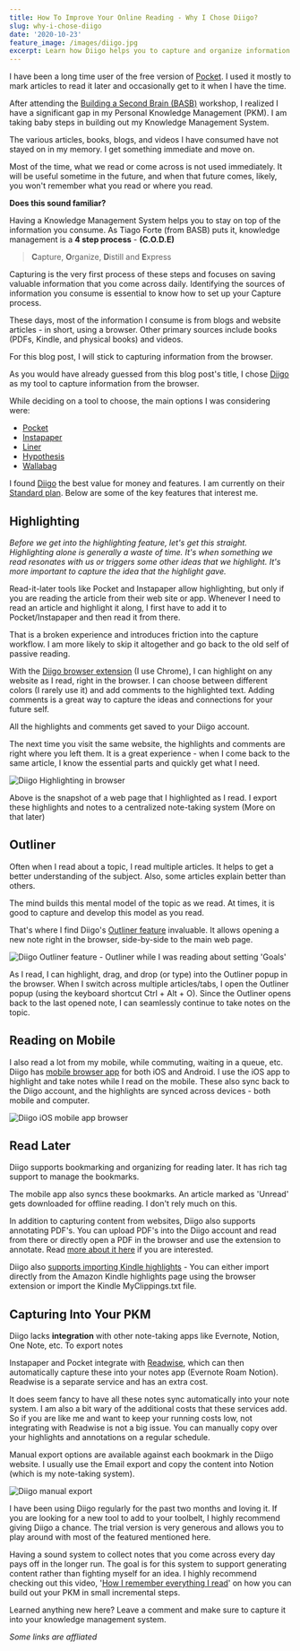```yaml
---
title: How To Improve Your Online Reading - Why I Chose Diigo?
slug: why-i-chose-diigo
date: '2020-10-23'
feature_image: /images/diigo.jpg
excerpt: Learn how Diigo helps you to capture and organize information you read online
---
```

I have been a long time user of the free version of [Pocket](/blog/pocket-offline-reading-made-easy/). I used it mostly to mark articles to read it later and occasionally get to it when I have the time.

After attending the [Building a Second Brain (BASB)](https://www.buildingasecondbrain.com/) workshop, I realized I have a significant gap in my Personal Knowledge Management (PKM). I am taking baby steps in building out my Knowledge Management System.

The various articles, books, blogs, and videos I have consumed have not stayed on in my memory. I get something immediate and move on.

Most of the time, what we read or come across is not used immediately. It will be useful sometime in the future, and when that future comes, likely, you won't remember what you read or where you read.

**Does this sound familiar?**

Having a Knowledge Management System helps you to stay on top of the information you consume. As Tiago Forte (from BASB) puts it, knowledge management is a **4 step process** - **(C.O.D.E)**

> **C**apture, **O**rganize, **D**istill and **E**xpress

Capturing is the very first process of these steps and focuses on saving valuable information that you come across daily. Identifying the sources of information you consume is essential to know how to set up your Capture process.

These days, most of the information I consume is from blogs and website articles - in short, using a browser. Other primary sources include books (PDFs, Kindle, and physical books) and videos.

For this blog post, I will stick to capturing information from the browser.

As you would have already guessed from this blog post's title, I chose [Diigo](https://www.diigo.com/) as my tool to capture information from the browser.

While deciding on a tool to choose, the main options I was considering were:

-   [Pocket](https://getpocket.com/)
-   [Instapaper](https://www.instapaper.com/)
-   [Liner](https://getliner.com/home)
-   [Hypothesis](https://web.hypothes.is/)
-   [Wallabag](https://www.wallabag.org/en)

I found [Diigo](https://www.diigo.com/) the best value for money and features. I am currently on their [Standard plan](https://www.diigo.com/premium). Below are some of the key features that interest me.

## Highlighting

_Before we get into the highlighting feature, let's get this straight. Highlighting alone is generally a waste of time. It's when something we read resonates with us or triggers some other ideas that we highlight. It's more important to capture the idea that the highlight gave._

Read-it-later tools like Pocket and Instapaper allow highlighting, but only if you are reading the article from their web site or app. Whenever I need to read an article and highlight it along, I first have to add it to Pocket/Instapaper and then read it from there.

That is a broken experience and introduces friction into the capture workflow. I am more likely to skip it altogether and go back to the old self of passive reading.

With the [Diigo browser extension](https://www.diigo.com/tools) (I use Chrome), I can highlight on any website as I read, right in the browser. I can choose between different colors (I rarely use it) and add comments to the highlighted text. Adding comments is a great way to capture the ideas and connections for your future self.

All the highlights and comments get saved to your Diigo account.

The next time you visit the same website, the highlights and comments are right where you left them. It is a great experience - when I come back to the same article, I know the essential parts and quickly get what I need.

![Diigo Highlighting in browser](/images/diigo_highlighting.jpg)

Above is the snapshot of a web page that I highlighted as I read. I export these highlights and notes to a centralized note-taking system (More on that later)

## Outliner

Often when I read about a topic, I read multiple articles. It helps to get a better understanding of the subject. Also, some articles explain better than others.

The mind builds this mental model of the topic as we read. At times, it is good to capture and develop this model as you read.

That's where I find Diigo's [Outliner feature](https://blog.diigo.com/2014/12/04/meet-diigo-outliner-the-best-way-to-structurally-organize-your-information-and-thoughts/) invaluable. It allows opening a new note right in the browser, side-by-side to the main web page.

![Diigo Outliner feature - Outliner while I was reading about setting 'Goals'](/images/diigo_outliner.jpg)

As I read, I can highlight, drag, and drop (or type) into the Outliner popup in the browser. When I switch across multiple articles/tabs, I open the Outliner popup (using the keyboard shortcut Ctrl + Alt + O). Since the Outliner opens back to the last opened note, I can seamlessly continue to take notes on the topic.

## Reading on Mobile

I also read a lot from my mobile, while commuting, waiting in a queue, etc. Diigo has [mobile browser app](https://www.diigo.com/tools) for both iOS and Android. I use the iOS app to highlight and take notes while I read on the mobile. These also sync back to the Diigo account, and the highlights are synced across devices - both mobile and computer.

![Diigo iOS mobile app browser](/images/diigo_ios_mobile_browser_app.jpg)

## Read Later

Diigo supports bookmarking and organizing for reading later. It has rich tag support to manage the bookmarks.

The mobile app also syncs these bookmarks. An article marked as 'Unread' gets downloaded for offline reading. I don't rely much on this.

In addition to capturing content from websites, Diigo also supports annotating PDF's. You can upload PDF's into the Diigo account and read from there or directly open a PDF in the browser and use the extension to annotate. Read [more about it here](https://blog.diigo.com/2014/09/03/annotating-pdf-docs-with-diigo-a-tutorial/) if you are interested.

Diigo also [supports importing Kindle highlights](https://www.diigo.com/import_all/kindle) - You can either import directly from the Amazon Kindle highlights page using the browser extension or import the Kindle MyClippings.txt file.

## Capturing Into Your PKM

Diigo lacks **integration** with other note-taking apps like Evernote, Notion, One Note, etc. To export notes

Instapaper and Pocket integrate with [Readwise](https://readwise.io/i/rahul90), which can then automatically capture these into your notes app (Evernote Roam Notion). Readwise is a separate service and has an extra cost.

It does seem fancy to have all these notes sync automatically into your note system. I am also a bit wary of the additional costs that these services add. So if you are like me and want to keep your running costs low, not integrating with Readwise is not a big issue. You can manually copy over your highlights and annotations on a regular schedule.

Manual export options are available against each bookmark in the Diigo website. I usually use the Email export and copy the content into Notion (which is my note-taking system).

![Diigo manual export](/images/diigo_export.jpg)

I have been using Diigo regularly for the past two months and loving it. If you are looking for a new tool to add to your toolbelt, I highly recommend giving Diigo a chance. The trial version is very generous and allows you to play around with most of the featured mentioned here.

Having a sound system to collect notes that you come across every day pays off in the longer run. The goal is for this system to support generating content rather than fighting myself for an idea. I highly recommend checking out this video, '[How I remember everything I read](https://www.youtube.com/watch?v=AjoxkxM_I5g)' on how you can build out your PKM in small incremental steps.

Learned anything new here? Leave a comment and make sure to capture it into your knowledge management system.

_Some links are affliated_

